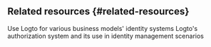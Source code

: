 ## Related resources \{#related-resources}

<Url href="https://blog.logto.io/use-logto-for-various-identity-systems">
  Use Logto for various business models' identity systems
</Url>
<Url href="https://blog.logto.io/logto-authorization-system-and-its-use">
  Logto's authorization system and its use in identity management scenarios
</Url>
